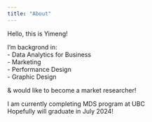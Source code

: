 ```yaml
---
title: "About"
---
```


Hello, this is Yimeng!<br>

I'm backgrond in:<br> - Data Analytics for Business<br> - Marketing<br> - Performance Design<br> - Graphic Design<br>

& would like to become a market researcher!

I am currently completing MDS program at UBC<br> Hopefully will graduate in July 2024!
